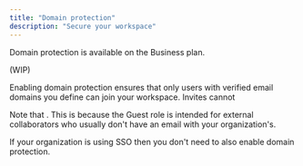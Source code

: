 ```yaml
---
title: "Domain protection"
description: "Secure your workspace"
---
```


<Note>
  Domain protection is available on the Business plan.
</Note>

(WIP)

Enabling domain protection ensures that only users with verified email domains you define can join your workspace. Invites cannot 

Note that . This is because the Guest role is intended for external collaborators who usually don't have an email with your organization's.

<Info>
  If your organization is using SSO then you don't need to also enable domain protection.
</Info>
